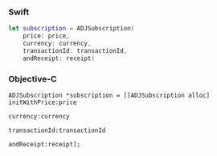 <Tabs>
<Tab sync="swift">

### Swift

```swift
let subscription = ADJSubscription(
    price: price,
    currency: currency,
    transactionId: transactionId,
    andReceipt: receipt)
```

</Tab>
<Tab sync="objc">

### Objective-C

```objc
ADJSubscription *subscription = [[ADJSubscription alloc] initWithPrice:price
                                                              currency:currency
                                                         transactionId:transactionId
                                                            andReceipt:receipt];
```

</Tab>
</Tabs>
